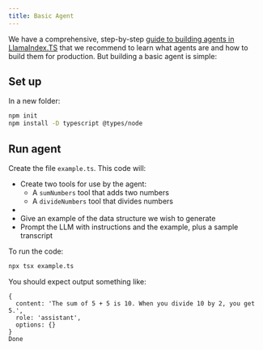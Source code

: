 ```yaml
---
title: Basic Agent 
---
```



We have a comprehensive, step-by-step [guide to building agents in LlamaIndex.TS](/docs/llamaindex/tutorials/agents/1_setup) that we recommend to learn what agents are and how to build them for production. But building a basic agent is simple:

## Set up

In a new folder:

```bash npm2yarn
npm init
npm install -D typescript @types/node
```

## Run agent

Create the file `example.ts`. This code will:

- Create two tools for use by the agent:
  - A `sumNumbers` tool that adds two numbers
  - A `divideNumbers` tool that divides numbers
-
- Give an example of the data structure we wish to generate
- Prompt the LLM with instructions and the example, plus a sample transcript

<DynamicCodeBlock lang="ts" code={CodeSource} />

To run the code:

```bash
npx tsx example.ts
```

You should expect output something like:

```
{
  content: 'The sum of 5 + 5 is 10. When you divide 10 by 2, you get 5.',
  role: 'assistant',
  options: {}
}
Done
```
